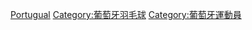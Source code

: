 [[Category:各國羽毛球運動員|Portugual]]
[[Category:葡萄牙羽毛球|Category:葡萄牙羽毛球]]
[[Category:葡萄牙運動員|Category:葡萄牙運動員]]